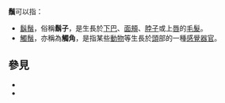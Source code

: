 '''鬚'''可以指：

*[[鬍鬚|鬍鬚]]，俗稱'''鬍子'''，是生長於[[下巴|下巴]]、[[面頰|面頰]]、[[脖子|脖子]]或上[[唇|唇]]的[[毛髮|毛髮]]。
*[[觸角|觸鬚]]，亦稱為'''觸角'''，是指某些[[動物|動物]]等生長於[[頭|頭]]部的一種[[感覺器官|感覺器官]]。

== 參見 ==
* {{Lookfrom|鬚}}
* {{Lookfrom|须}}

{{disambig|X|Cat=一字消歧义}}